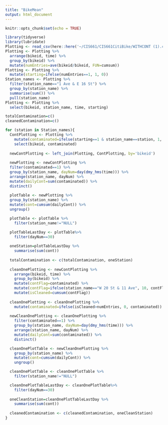 ```yaml
---
title: "BikeMean"
output: html_document
---
```


```r
knitr::opts_chunk$set(echo = TRUE)
```

```r
library(tidyverse)
library(lubridate)
Plotting <- read_csv(here::here('~/CIS661/CIS661CitiBike/WITHCONT (1).csv'))
Plotting <- Plotting %>% 
  arrange(bikeid, time) %>% 
  group_by(bikeid) %>% 
  mutate(numEntries=ave(bikeid/bikeid, FUN=cumsum))
Plotting <- Plotting %>% 
  mutate(starting=ifelse(numEntries==1, 1, 0))
Station_names <- Plotting %>% 
  filter(station_name=="1 Ave & E 16 St") %>% 
  group_by(station_name) %>% 
  summarise(sum()) %>% 
  pull(station_name)
Plotting <- Plotting %>%
  select(bikeid, station_name, time, starting)

```

```r
totalContamination=c()
cleanedContamination=c()

for (station in Station_names){
  ContPlotting <- Plotting %>% 
    mutate(contaminated=ifelse(starting==1 & station_name==station, 1, 0)) %>% 
    select(bikeid, contaminated)
  
  newContPlotting <- left_join(Plotting, ContPlotting, by='bikeid')
  
  newPlotting <- newContPlotting %>% 
  filter(contaminated==1) %>% 
  group_by(station_name, dayNum=day(dmy_hms(time))) %>% 
  arrange(station_name, dayNum) %>% 
  mutate(dailyCont=sum(contaminated)) %>% 
  distinct()
  
  plotTable <- newPlotting %>% 
  group_by(station_name) %>% 
  mutate(cont=cumsum(dailyCont)) %>% 
  ungroup()

  plotTable <- plotTable %>% 
    filter(station_name!="NULL") 

  plotTableLastDay <- plotTable%>% 
    filter(dayNum==30)
  
  oneStation=plotTableLastDay %>% 
    summarise(sum(cont))
  
  totalContamination <- c(totalContamination, oneStation)
  
  cleanOnePlotting <- newContPlotting %>%
    arrange(bikeid, time) %>% 
    group_by(bikeid) %>%  
    mutate(contFlag=contaminated) %>% 
    mutate(contFlag=ifelse(station_name=="W 20 St & 11 Ave", 10, contFlag)) %>% 
    mutate(isCleaned=cumsum(contFlag))
  
  cleanOnePlotting <- cleanOnePlotting %>% 
    mutate(contaminated=ifelse(isCleaned>numEntries, 0, contaminated))
  
  newCleanOnePlotting <- cleanOnePlotting %>% 
    filter(contaminated==1) %>% 
    group_by(station_name, dayNum=day(dmy_hms(time))) %>% 
    arrange(station_name, dayNum) %>% 
    mutate(dailyCont=sum(contaminated)) %>% 
    distinct()

  cleanOnePlotTable <- newCleanOnePlotting %>% 
    group_by(station_name) %>% 
    mutate(cont=cumsum(dailyCont)) %>% 
    ungroup()

  cleanOnePlotTable <- cleanOnePlotTable %>% 
    filter(station_name!="NULL") 

  cleanOnePlotTableLastDay <- cleanOnePlotTable%>% 
    filter(dayNum==30)
  
  oneCleanStation=cleanOnePlotTableLastDay %>% 
    summarise(sum(cont))
  
  cleanedContamination <- c(cleanedContamination, oneCleanStation)
}
```











